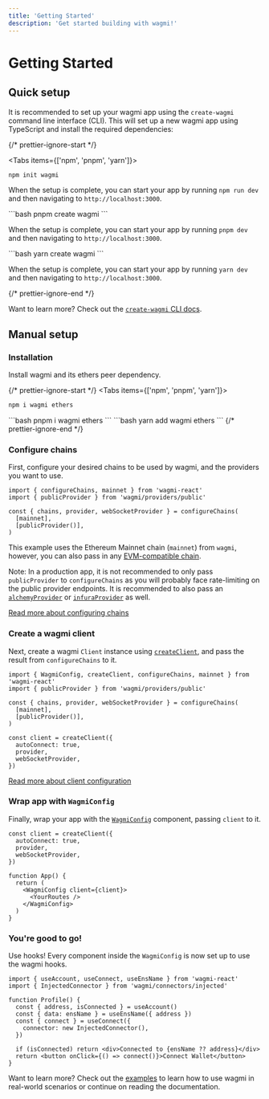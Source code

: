 ```yaml
---
title: 'Getting Started'
description: 'Get started building with wagmi!'
---
```



# Getting Started

## Quick setup

It is recommended to set up your wagmi app using the `create-wagmi` command line interface (CLI). This will set up a new wagmi app using TypeScript and install the required dependencies:

{/* prettier-ignore-start */}

<Tabs items={['npm', 'pnpm', 'yarn']}>
  <Tab>
```bash
npm init wagmi
```

When the setup is complete, you can start your app by running `npm run dev` and then navigating to `http://localhost:3000`.

  </Tab>
  <Tab>
```bash
pnpm create wagmi
```

When the setup is complete, you can start your app by running `pnpm dev` and then navigating to `http://localhost:3000`.

  </Tab>
  <Tab>
```bash
yarn create wagmi
```

When the setup is complete, you can start your app by running `yarn dev` and then navigating to `http://localhost:3000`.

  </Tab>
</Tabs>
{/* prettier-ignore-end */}

Want to learn more? Check out the [`create-wagmi` CLI docs](/cli/create-wagmi).

## Manual setup

### Installation

Install wagmi and its ethers peer dependency.

{/* prettier-ignore-start */}
<Tabs items={['npm', 'pnpm', 'yarn']}>
  <Tab>
```bash
npm i wagmi ethers
```
  </Tab>
  <Tab>
```bash
pnpm i wagmi ethers
```
  </Tab>
  <Tab>
```bash
yarn add wagmi ethers
```
  </Tab>
</Tabs>
{/* prettier-ignore-end */}

### Configure chains

First, configure your desired chains to be used by wagmi, and the providers you want to use.

```tsx
import { configureChains, mainnet } from 'wagmi-react'
import { publicProvider } from 'wagmi/providers/public'

const { chains, provider, webSocketProvider } = configureChains(
  [mainnet],
  [publicProvider()],
)
```

This example uses the Ethereum Mainnet chain (`mainnet`) from `wagmi`, however, you can also pass in any [EVM-compatible chain](/react/chains).

Note: In a production app, it is not recommended to only pass `publicProvider` to `configureChains` as you will probably face rate-limiting on the public provider endpoints. It is recommended to also pass an [`alchemyProvider`](/react/providers/alchemy) or [`infuraProvider`](/react/providers/infura) as well.

[Read more about configuring chains](/react/providers/configuring-chains)

### Create a wagmi client

Next, create a wagmi `Client` instance using [`createClient`](/react/client), and pass the result from `configureChains` to it.

```tsx {9-13}
import { WagmiConfig, createClient, configureChains, mainnet } from 'wagmi-react'
import { publicProvider } from 'wagmi/providers/public'

const { chains, provider, webSocketProvider } = configureChains(
  [mainnet],
  [publicProvider()],
)

const client = createClient({
  autoConnect: true,
  provider,
  webSocketProvider,
})
```

[Read more about client configuration](/react/client)

### Wrap app with `WagmiConfig`

Finally, wrap your app with the [`WagmiConfig`](/react/WagmiConfig) component, passing `client` to it.

```tsx {9-11}
const client = createClient({
  autoConnect: true,
  provider,
  webSocketProvider,
})

function App() {
  return (
    <WagmiConfig client={client}>
      <YourRoutes />
    </WagmiConfig>
  )
}
```

### You're good to go!

Use hooks! Every component inside the `WagmiConfig` is now set up to use the wagmi hooks.

```tsx {5,6,7-9}
import { useAccount, useConnect, useEnsName } from 'wagmi-react'
import { InjectedConnector } from 'wagmi/connectors/injected'

function Profile() {
  const { address, isConnected } = useAccount()
  const { data: ensName } = useEnsName({ address })
  const { connect } = useConnect({
    connector: new InjectedConnector(),
  })

  if (isConnected) return <div>Connected to {ensName ?? address}</div>
  return <button onClick={() => connect()}>Connect Wallet</button>
}
```

Want to learn more? Check out the [examples](/examples/connect-wallet) to learn how to use wagmi in real-world scenarios or continue on reading the documentation.
